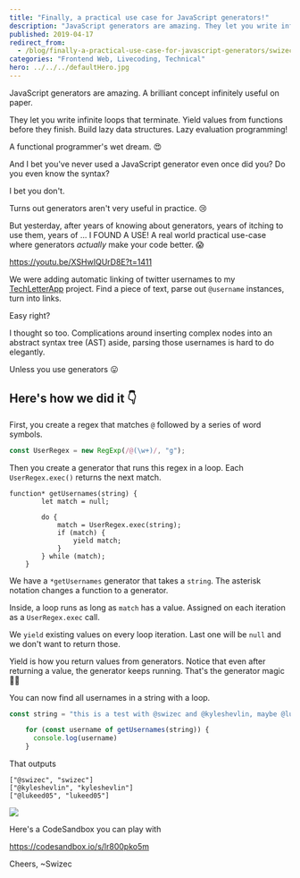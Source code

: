 ```yaml
---
title: "Finally, a practical use case for JavaScript generators!"
description: "JavaScript generators are amazing. They let you write infinite loops that terminate. Yield values from functions before they finish. Build lazy data structures. Lazy evaluation programming! And I bet you've never used a JavaScript generator even once did you? Do you even know the syntax? Turns out generators aren't very useful in practice. 😢 But yesterday, after years of knowing about generators, years of itching to use them, years of ... I FOUND A USE! A real world practical use-case where generators actually make your code better. 😱"
published: 2019-04-17
redirect_from:
  - /blog/finally-a-practical-use-case-for-javascript-generators/swizec/9036
categories: "Frontend Web, Livecoding, Technical"
hero: ../../../defaultHero.jpg
---
```


JavaScript generators are amazing. A brilliant concept infinitely useful on paper.

They let you write infinite loops that terminate. Yield values from functions before they finish. Build lazy data structures. Lazy evaluation programming!

A functional programmer's wet dream. 😍

And I bet you've never used a JavaScript generator even once did you? Do you even know the syntax?

I bet you don't.

Turns out generators aren't very useful in practice. 😢

But yesterday, after years of knowing about generators, years of itching to use them, years of ... I FOUND A USE! A real world practical use-case where generators _actually_ make your code better. 😱

https://youtu.be/XSHwIQUrD8E?t=1411

We were adding automatic linking of twitter usernames to my [TechLetterApp](https://techletter.app) project. Find a piece of text, parse out `@username` instances, turn into links.

Easy right?

I thought so too. Complications around inserting complex nodes into an abstract syntax tree (AST) aside, parsing those usernames is hard to do elegantly.

Unless you use generators 😛

## Here's how we did it 👇

First, you create a regex that matches `@` followed by a series of word symbols.

```javascript
const UserRegex = new RegExp(/@(\w+)/, "g");
```

Then you create a generator that runs this regex in a loop. Each `UserRegex.exec()` returns the next match.

```javscript
function* getUsernames(string) {
        let match = null;

        do {
            match = UserRegex.exec(string);
            if (match) {
                yield match;
            }
        } while (match);
    }
```

We have a `*getUsernames` generator that takes a `string`. The asterisk notation changes a function to a generator.

Inside, a loop runs as long as `match` has a value. Assigned on each iteration as a `UserRegex.exec` call.

We `yield` existing values on every loop iteration. Last one will be `null` and we don't want to return those.

Yield is how you return values from generators. Notice that even after returning a value, the generator keeps running. That's the generator magic 🧙‍♀️

You can now find all usernames in a string with a loop.

```javascript
const string = "this is a test with @swizec and @kyleshevlin, maybe @lukeed05"

    for (const username of getUsernames(string)) {
      console.log(username)
    }
```

That outputs

    ["@swizec", "swizec"]
    ["@kyleshevlin", "kyleshevlin"]
    ["@lukeed05", "lukeed05"]

![](./img/media-12NUbkX6p4xOO4-giphy.gif)

Here's a CodeSandbox you can play with

https://codesandbox.io/s/lr800pko5m

Cheers, ~Swizec
